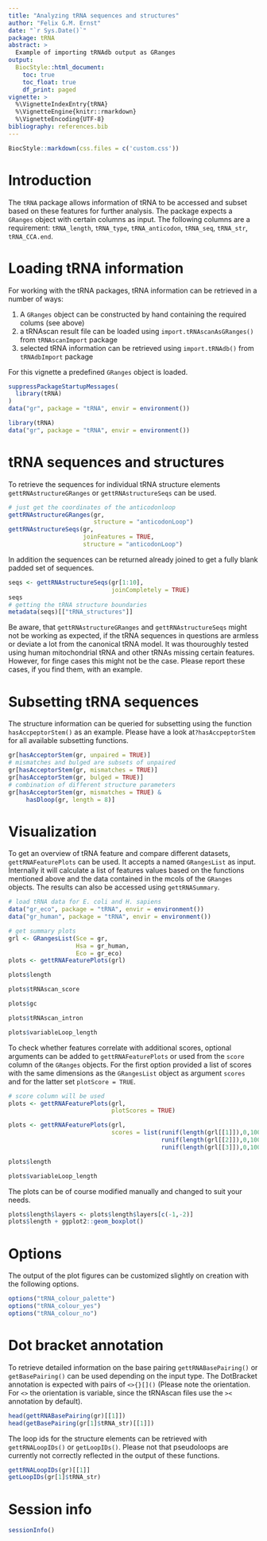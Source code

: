 ```yaml
---
title: "Analyzing tRNA sequences and structures"
author: "Felix G.M. Ernst"
date: "`r Sys.Date()`"
package: tRNA
abstract: >
  Example of importing tRNAdb output as GRanges
output:
  BiocStyle::html_document:
    toc: true
    toc_float: true
    df_print: paged
vignette: >
  %\VignetteIndexEntry{tRNA}
  %\VignetteEngine{knitr::rmarkdown}
  %\VignetteEncoding{UTF-8}
bibliography: references.bib
---
```


```r
BiocStyle::markdown(css.files = c('custom.css'))
```

# Introduction

The `tRNA` package allows information of tRNA to be accessed and subset based on 
these features for further analysis. The package expects a `GRanges` object with 
certain columns as input. The following columns are a requirement:
`tRNA_length`, `tRNA_type`, `tRNA_anticodon`, `tRNA_seq`, `tRNA_str`,
`tRNA_CCA.end`.

# Loading tRNA information

For working with the tRNA packages, tRNA information can be retrieved in a 
number of ways:

  1. A `GRanges` object can be constructed by hand containing the
required colums (see above)
  2. a tRNAscan result file can be loaded using 
  `import.tRNAscanAsGRanges()` from `tRNAscanImport` package
  3. selected tRNA information can be retrieved using
  `import.tRNAdb()` from `tRNAdbImport` package

For this vignette a predefined `GRanges` object is loaded.

```r
suppressPackageStartupMessages(
  library(tRNA)
)
data("gr", package = "tRNA", envir = environment())
```

```r
library(tRNA)
data("gr", package = "tRNA", envir = environment())
```

# tRNA sequences and structures

To retrieve the sequences for individual tRNA structure elements 
`gettRNAstructureGRanges` or `gettRNAstructureSeqs` can be used. 

```r
# just get the coordinates of the anticodonloop
gettRNAstructureGRanges(gr,
                        structure = "anticodonLoop")
gettRNAstructureSeqs(gr,
                     joinFeatures = TRUE,
                     structure = "anticodonLoop")
```

In addition the sequences can be returned already joined to get a fully blank
padded set of sequences.

```r
seqs <- gettRNAstructureSeqs(gr[1:10],
                             joinCompletely = TRUE)
seqs
# getting the tRNA structure boundaries
metadata(seqs)[["tRNA_structures"]]
```

Be aware, that `gettRNAstructureGRanges` and `gettRNAstructureSeqs` might not be
working as expected, if the tRNA sequences in questions are armless or deviate a
lot from the canonical tRNA model. It was thouroughly tested using human
mitochondrial tRNA and other tRNAs missing certain features. However, for finge
cases this might not be the case. Please report these cases, if you find them,
with an example.

# Subsetting tRNA sequences

The structure information can be queried for subsetting using the function
`hasAccpeptorStem()` as an example. Please have a look at`?hasAccpeptorStem` for
all available subsetting functions.

```r
gr[hasAcceptorStem(gr, unpaired = TRUE)]
# mismatches and bulged are subsets of unpaired
gr[hasAcceptorStem(gr, mismatches = TRUE)]
gr[hasAcceptorStem(gr, bulged = TRUE)]
# combination of different structure parameters
gr[hasAcceptorStem(gr, mismatches = TRUE) & 
     hasDloop(gr, length = 8)]
```

# Visualization

To get an overview of tRNA feature and compare different datasets, 
`gettRNAFeaturePlots` can be used. It accepts a named `GRangesList` as input.
Internally it will calculate a list of features values based on the functions
mentioned above and the data contained in the mcols of the `GRanges` objects. 
The results can also be accessed using `gettRNASummary`.

```r
# load tRNA data for E. coli and H. sapiens
data("gr_eco", package = "tRNA", envir = environment())
data("gr_human", package = "tRNA", envir = environment())

# get summary plots
grl <- GRangesList(Sce = gr,
                   Hsa = gr_human,
                   Eco = gr_eco)
plots <- gettRNAFeaturePlots(grl)
```
```r
plots$length
```
```r
plots$tRNAscan_score
```
```r
plots$gc
```
```r
plots$tRNAscan_intron
```
```r
plots$variableLoop_length
```

To check whether features correlate with additional scores, optional arguments
can be added to `gettRNAFeaturePlots` or used from the `score` column of the
`GRanges` objects. For the first option provided a list of scores with the same
dimensions as the `GRangesList` object as argument `scores` and for the latter 
set `plotScore = TRUE`.

```r
# score column will be used
plots <- gettRNAFeaturePlots(grl,
                             plotScores = TRUE)
```
```r
plots <- gettRNAFeaturePlots(grl,
                             scores = list(runif(length(grl[[1]]),0,100),
                                           runif(length(grl[[2]]),0,100),
                                           runif(length(grl[[3]]),0,100)))
```
```r
plots$length
```
```r
plots$variableLoop_length
```

The plots can be of course modified manually and changed to suit your needs.

```r
plots$length$layers <- plots$length$layers[c(-1,-2)]
plots$length + ggplot2::geom_boxplot()
```

# Options

The output of the plot figures can be customized slightly on creation with the 
following options.

```r
options("tRNA_colour_palette")
options("tRNA_colour_yes")
options("tRNA_colour_no")
```

# Dot bracket annotation

To retrieve detailed information on the base pairing `gettRNABasePairing()` or
`getBasePairing()` can be used depending on the input type. The DotBracket
annotation is expected with pairs of `<>{}[]()` (Please note the orientation.
For `<>` the orientation is variable, since the tRNAscan files use the `><`
annotation by default).

```r
head(gettRNABasePairing(gr)[[1]])
head(getBasePairing(gr[1]$tRNA_str)[[1]])
```

The loop ids for the structure elements can be retrieved with `gettRNALoopIDs()`
or `getLoopIDs()`. Please not that pseudoloops are currently not correctly
reflected in the output of these functions.

```r
gettRNALoopIDs(gr)[[1]]
getLoopIDs(gr[1]$tRNA_str)
```

# Session info

```r
sessionInfo()
```
